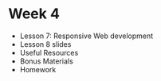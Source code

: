
# Week 4

- <Link to="/week-4/lesson-7">Lesson 7: Responsive Web development</Link>
- <Link to="/week-4/lesson-8">Lesson 8 slides</Link>
- Useful Resources
- Bonus Materials
- Homework
